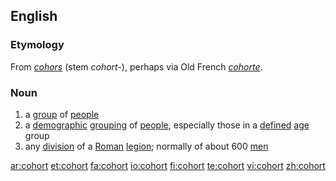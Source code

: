 ==English==
===Etymology===
From {{L.}} ''[[cohors]]'' (stem ''cohort-''), perhaps via Old French ''[[cohorte]]''.

===Noun===
{{en-noun}}

# a [[group]] of [[people]]
# a [[demographic]] [[grouping]] of [[people]], especially those in a [[defined]] [[age]] group
# any [[division]] of a [[Roman]] [[legion]]; normally of about 600 [[men]]

[[ar:cohort]]
[[et:cohort]]
[[fa:cohort]]
[[io:cohort]]
[[fi:cohort]]
[[te:cohort]]
[[vi:cohort]]
[[zh:cohort]]